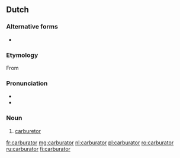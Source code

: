 ==Dutch==

===Alternative forms===
* {{l|nl|carburateur}}

===Etymology===
From {{suffix|carbureren|ator|lang=nl}}

===Pronunciation===
* {{audio|Nl-carburator.ogg|audio|lang=nl}}
* {{hyphenation|ca|bu|ra|tor|lang=nl}}

===Noun===
{{nl-noun|m|-:en|pl2=-s|carburatortje}}

# [[carburetor]]

[[fr:carburator]]
[[mg:carburator]]
[[nl:carburator]]
[[pl:carburator]]
[[ro:carburator]]
[[ru:carburator]]
[[fi:carburator]]